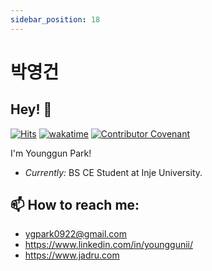 ```yaml
---
sidebar_position: 18
---
```

# 박영건

## Hey! 👋

[![Hits](https://hits.seeyoufarm.com/api/count/incr/badge.svg?url=https%3A%2F%2Fgithub.com%2Fjadru&count_bg=%231D4D64&title_bg=%23000000&icon=safari.svg&icon_color=%23FFFFFF&title=hits&edge_flat=true)](https://github.com/jadru)
[![wakatime](https://wakatime.com/badge/user/f540e244-146f-4ce9-b1ed-bc3c9019fde1.svg)](https://wakatime.com/@f540e244-146f-4ce9-b1ed-bc3c9019fde1) [![Contributor Covenant](https://img.shields.io/badge/Contributor%20Covenant-2.1-4baaaa.svg)](code_of_conduct.md)

I'm Younggun Park!
- *Currently:* BS CE Student at Inje University.

<!--START_SECTION:waka-->
<!--END_SECTION:waka-->

## 📫 How to reach me:
- ygpark0922@gmail.com
- https://www.linkedin.com/in/younggunii/
- https://www.jadru.com
